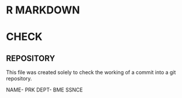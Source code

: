 # R MARKDOWN
# CHECK
## REPOSITORY

This file was created solely to check the working of a commit into a git repository.

NAME- PRK
DEPT- BME
SSNCE
